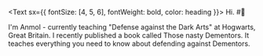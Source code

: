 <Text sx={{ fontSize: [4, 5, 6], fontWeight: bold, color: heading }}> Hi. #:wave:

I'm Anmol - currently teaching "Defense against the Dark Arts" at Hogwarts, Great Britain. I recently published a book called Those nasty Dementors. It teaches everything you need to know about defending against Dementors.

